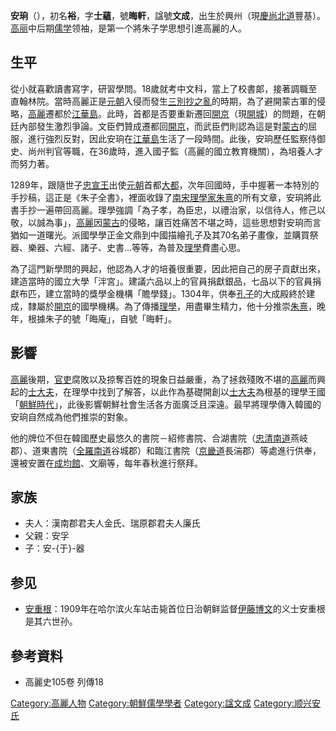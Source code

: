 {{Infobox Korean name
|title=安珦
|img=Korea-National.Treasure-111-An.Hyang-Goryeo-Sosu.Seowon.jpg
|caption=''安珦像'', Sosu Seowon所有，[[庆尚北道|庆尚北道]][[荣州市|荣州市]]
|hangul=안향
|hanja=[[wikt:安|安]][[wikt:珦|珦]]
|rr=An Hyang
|mr=An Hyang
|hangulho=회헌
|hanjaho=[[wikt:晦|晦]][[wikt:軒|軒]]
|rrho=Hoeheon
|mrho=Hoehŏn
|hangulja=사온
|hanjaja=[[wikt:士|士]][[wikt:蘊|蘊]]
|rrja=Saon
|mrja=Saon
|}}
'''安珦'''（{{bd|1243年||1306年||catIdx=A安}}），初名'''裕'''，字'''士蘊'''，號'''晦軒'''，諡號'''文成'''，出生於興州（現[[慶尚北道|慶尚北道]]豐基）。[[高麗_(918年－1392年)|高丽]]中后期[[儒学|儒学]]领袖，是第一个將朱子学思想引進高麗的人。

== 生平 ==
從小就喜歡讀書寫字，研習學問。18歲就考中文科，當上了校書郞，接著調職至直翰林院。當時高麗正是[[元朝|元朝]]入侵而發生[[三別抄之亂|三別抄之亂]]的時期，為了避開蒙古軍的侵略，[[高麗_(918年－1392年)|高麗]]遷都於[[江華島|江華島]]。此時，首都是否要重新遷回[[開京|開京]]（現[[開城|開城]]）的問題，在朝廷內部發生激烈爭論。文臣們贊成遷都回[[開京|開京]]，而武臣們則認為這是對[[蒙古|蒙古]]的屈服，進行強烈反對，因此安珦在[[江華島|江華島]]生活了一段時間。此後，安珦歷任監察侍御史、尚州判官等職，在36歲時，進入國子監（高麗的國立教育機關），為培養人才而努力著。

1289年，跟隨世子[[忠宣王|忠宣王]]出使[[元朝|元朝]]首都[[大都|大都]]，次年回國時，手中握著一本特別的手抄稿，這正是《朱子全書》，裡面收錄了[[南宋|南宋]][[理學家|理學家]][[朱熹|朱熹]]的所有文章，安珦將此書手抄一遍帶回高麗。理學強調「為子孝，為臣忠，以禮治家，以信待人，修己以敬，以誠為事」，[[高麗|高麗]]因[[蒙古|蒙古]]的侵略，讓百姓痛苦不堪之時，這些思想對安珦而言猶如一道曙光。派國學學正金文鼎到中國描繪孔子及其70名弟子畫像，並購買祭器、樂器、六經、諸子、史書…等等，為普及[[理學|理學]]費盡心思。

為了這門新學問的興起，他認為人才的培養很重要，因此把自己的房子貢獻出來，建造當時的國立大學「泮宮」。建議六品以上的官員捐獻銀品，七品以下的官員捐獻布匹，建立當時的獎學金機構「贍學錢」。1304年，供奉[[孔子|孔子]]的大成殿終於建成，隸屬於[[開京|開京]]的國學機構。為了傳播[[理學|理學]]，用盡畢生精力，他十分推崇[[朱熹|朱熹]]，晚年，根據朱子的號「晦庵」，自號「晦軒」。

== 影響 ==
[[高麗_(918年－1392年)|高麗]]後期，[[官吏|官吏]]腐敗以及掠奪百姓的現象日益嚴重，為了拯救殘敗不堪的[[高麗_(918年－1392年)|高麗]]而興起的[[士大夫|士大夫]]，在理學中找到了解答，以此作為基礎開創以[[士大夫|士大夫]]為根基的理學王國「[[朝鮮時代|朝鮮時代]]」，此後影響朝鮮社會生活各方面廣泛且深遠。最早將理學傳入韓國的安珦自然成為他們推崇的對象。

他的牌位不但在韓國歷史最悠久的書院－紹修書院、合湖書院（[[忠清南道|忠清南道]]燕岐郡）、道東書院（[[全羅南道|全羅南道]]谷城郡）和臨江書院（[[京畿道|京畿道]]長湍郡）等處進行供奉，還被安置在[[成均館|成均館]]、文廟等，每年春秋進行祭拜。

== 家族 ==
*夫人：漢南郡君夫人金氏、瑞原郡君夫人廉氏
*父親：安孚
*子：安-{于}-器

== 参见 ==
*[[安重根|安重根]]：1909年在哈尔滨火车站击毙首位日治朝鲜监督[[伊藤博文|伊藤博文]]的义士安重根是其六世孙。

== 參考資料 ==
*高麗史105卷 列傳18


[[Category:高麗人物|Category:高麗人物]]
[[Category:朝鮮儒學學者|Category:朝鮮儒學學者]]
[[Category:諡文成|Category:諡文成]]
[[Category:顺兴安氏|Category:顺兴安氏]]